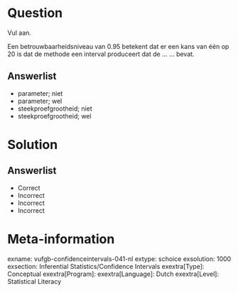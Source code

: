 Question
========

Vul aan.

Een betrouwbaarheidsniveau van 0.95 betekent dat er een kans van één op 20 is dat de methode een interval produceert dat de ... ... bevat.
  
Answerlist
----------
* parameter; niet
* parameter; wel
* steekproefgrootheid; niet
* steekproefgrootheid; wel

Solution
========

Answerlist
----------
* Correct
* Incorrect
* Incorrect
* Incorrect

Meta-information
================
exname: vufgb-confidenceintervals-041-nl
extype: schoice
exsolution: 1000
exsection: Inferential Statistics/Confidence Intervals
exextra[Type]: Conceptual
exextra[Program]: 
exextra[Language]: Dutch
exextra[Level]: Statistical Literacy
